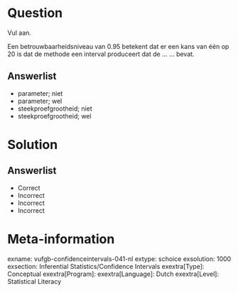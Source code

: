 Question
========

Vul aan.

Een betrouwbaarheidsniveau van 0.95 betekent dat er een kans van één op 20 is dat de methode een interval produceert dat de ... ... bevat.
  
Answerlist
----------
* parameter; niet
* parameter; wel
* steekproefgrootheid; niet
* steekproefgrootheid; wel

Solution
========

Answerlist
----------
* Correct
* Incorrect
* Incorrect
* Incorrect

Meta-information
================
exname: vufgb-confidenceintervals-041-nl
extype: schoice
exsolution: 1000
exsection: Inferential Statistics/Confidence Intervals
exextra[Type]: Conceptual
exextra[Program]: 
exextra[Language]: Dutch
exextra[Level]: Statistical Literacy
